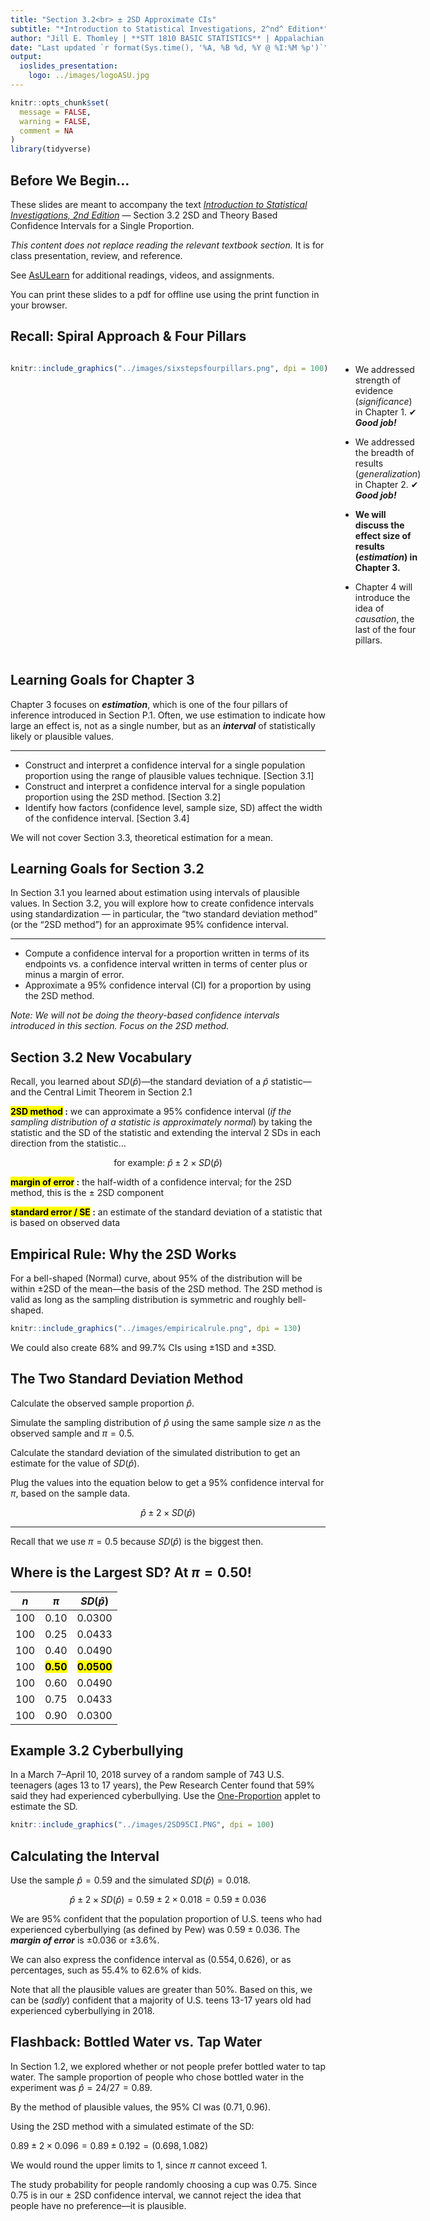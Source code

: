 ```yaml
---
title: "Section 3.2<br> ± 2SD Approximate CIs"
subtitle: "*Introduction to Statistical Investigations, 2^nd^ Edition*"
author: "Jill E. Thomley | **STT 1810 BASIC STATISTICS** | Appalachian State University"
date: "Last updated `r format(Sys.time(), '%A, %B %d, %Y @ %I:%M %p')`"
output: 
  ioslides_presentation:
    logo: ../images/logoASU.jpg
---
```


```r
knitr::opts_chunk$set(
  message = FALSE,
  warning = FALSE,
  comment = NA
)
library(tidyverse)
```

## Before We Begin…

These slides are meant to accompany the text [*Introduction to Statistical Investigations, 2nd Edition*](http://www.isi-stats.com/isi/index2nd.html) --- Section 3.2 2SD and Theory Based Confidence Intervals for a Single Proportion. 

*This content does not replace reading the relevant textbook section.* It is for class presentation, review, and reference.

See [AsULearn](https://asulearn.appstate.edu/) for additional readings, videos, and assignments.

You can print these slides to a pdf for offline use using the print function in your browser.


## Recall: Spiral Approach & Four Pillars

:::::: {style="display: flex;"}

::: {}

```r
knitr::include_graphics("../images/sixstepsfourpillars.png", dpi = 100)
```

:::

::: {}

&nbsp;&nbsp;&nbsp;&nbsp;&nbsp;

:::

::: {}

* We addressed strength of evidence (*significance*) in Chapter 1. ✔ ***Good job!***

* We addressed the breadth of results (*generalization*) in Chapter 2. ✔ ***Good job!***

* **We will discuss the effect size of results (*estimation*) in Chapter 3.**

* Chapter 4 will introduce the idea of *causation*, the last of the four pillars. 

:::

::::


## Learning Goals for Chapter 3

Chapter 3 focuses on ***estimation***, which is one of the four pillars of inference introduced in Section P.1. Often, we use estimation to indicate how large an effect is, not as a single number, but as an ***interval*** of statistically likely or plausible values.

<hr>

* Construct and interpret a confidence interval for a single population proportion using the range of plausible values technique. [Section 3.1]
* Construct and interpret a confidence interval for a single population proportion using the 2SD method. [Section 3.2]
* Identify how factors (confidence level, sample size, SD) affect the width of the confidence interval. [Section 3.4]

We will not cover Section 3.3, theoretical estimation for a mean.


## Learning Goals for Section 3.2

In Section 3.1 you learned about estimation using intervals of plausible values. In Section 3.2, you will explore how to create confidence intervals using standardization --- in particular, the “two standard deviation method” (or the "2SD method") for an approximate 95% confidence interval.

<hr>

* Compute a confidence interval for a proportion written in terms of its endpoints vs. a confidence interval written in terms of center plus or minus a margin of error.
* Approximate a 95% confidence interval (CI) for a proportion by using the 2SD method.

*Note: We will not be doing the theory-based confidence intervals introduced in this section. Focus on the 2SD method.*


## Section 3.2 New Vocabulary

Recall, you learned about $SD(\hat{p})$---the standard deviation of a $\hat{p}$ statistic---and the Central Limit Theorem in Section 2.1 

**<mark>2SD method</mark> :** we can approximate a 95% confidence interval (*if the sampling distribution of a statistic is approximately normal*) by taking the statistic and the SD of the statistic and extending the interval 2 SDs in each direction from the statistic...

$$\text{for example: } \hat{p} \pm 2 \times SD(\hat{p})$$

**<mark>margin of error</mark> :** the half-width of a confidence interval; for the 2SD method, this is the ± 2SD component

**<mark>standard error / SE</mark> :** an estimate of the standard deviation of a statistic that is based on observed data


## Empirical Rule: Why the 2SD Works

For a bell-shaped (Normal) curve, about 95% of the distribution will be within ±2SD of the mean---the basis of the 2SD method. The 2SD method is valid as long as the sampling distribution is symmetric and roughly bell-shaped.

```r
knitr::include_graphics("../images/empiricalrule.png", dpi = 130)
```

We could also create 68% and 99.7% CIs using ±1SD and ±3SD.


## The Two Standard Deviation Method

Calculate the observed sample proportion $\hat{p}$.

Simulate the sampling distribution of  $\hat{p}$ using the same sample size $n$ as the observed sample and $\pi = 0.5$.

Calculate the standard deviation of the simulated distribution to get an estimate for the value of $SD(\hat{p})$.

Plug the values into the equation below to get a 95% confidence interval for $\pi$, based on the sample data.

$$\hat{p} \pm 2 \times SD(\hat{p})$$

<hr>

Recall that we use $\pi = 0.5$ because $SD(\hat{p})$ is the biggest then.


## Where is the Largest SD? At $\pi = 0.50!$

|  $n$  |        $\pi$        |      $SD(\hat{p})$    |
|:-----:|:-------------------:|:---------------------:|
|  100  |        0.10         |        0.0300         |
|  100  |        0.25         |        0.0433         |
|  100  |        0.40         |        0.0490         |
|  100  |**<mark>0.50</mark>**|**<mark>0.0500</mark>**|
|  100  |        0.60         |        0.0490         |
|  100  |        0.75         |        0.0433         |
|  100  |        0.90         |        0.0300         |


## Example 3.2 Cyberbullying

In a March 7–April 10, 2018 survey of a random sample of 743 U.S. teenagers (ages 13 to 17 years), the Pew Research Center found that 59% said they had experienced cyberbullying. Use the [One-Proportion](http://www.isi-stats.com/isi2nd/ISIapplets2021.html) applet to estimate the SD.

```r
knitr::include_graphics("../images/2SD95CI.PNG", dpi = 100)
```


## Calculating the Interval

Use the sample $\hat{p} = 0.59$ and the simulated $SD(\hat{p}) = 0.018$.

$$\hat{p} \pm 2 \times SD(\hat{p}) = 0.59 \pm 2 \times 0.018 = 0.59 \pm 0.036$$

We are 95% confident that the population proportion of U.S. teens who had experienced cyberbullying (as defined by Pew) was $0.59 \pm 0.036$. The ***margin of error*** is $\pm 0.036$ or $\pm 3.6\%$.

We can also express the confidence interval as $(0.554, 0.626)$, or as percentages, such as $55.4\%$ to $62.6\%$ of kids.

Note that all the plausible values are greater than $50\%$. Based on this, we can be (*sadly*) confident that a majority of U.S. teens 13-17 years old had experienced cyberbullying in 2018.


## Flashback: Bottled Water vs. Tap Water

In Section 1.2, we explored whether or not people prefer bottled water to tap water. The sample proportion of people who chose bottled water in the experiment was $\hat{p}= 24/27 = 0.89$. 

By the method of plausible values, the 95% CI was $(0.71, 0.96)$.

Using the 2SD method with a simulated estimate of the SD:

$0.89 \pm 2 \times 0.096 = 0.89 \pm 0.192 = (0.698, 1.082)$ 

We would round the upper limits to 1, since $\pi$ cannot exceed 1.

The study probability for people randomly choosing a cup was $0.75$. Since $0.75$ is in our ± 2SD confidence interval, we cannot reject the idea that people have no preference---it is plausible.

